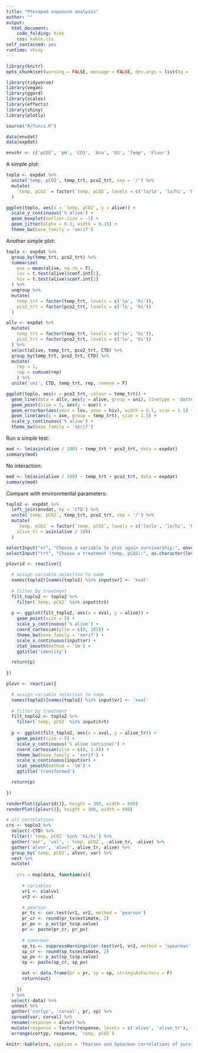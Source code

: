 ```yaml
---
title: "Pteropod exposure analysis"
author: ""
output: 
  html_document:
    code_folding: hide
    css: kable.css
self_contained: yes
runtime: shiny
---
```


```r
library(knitr)
opts_chunk$set(warning = FALSE, message = FALSE, dev.args = list(bg = 'transparent'), eval = T)

library(tidyverse)
library(vegan)
library(ggord)
library(scales)
library(effects)
library(shiny)
library(plotly)

source("R/funcs.R")

data(envdat)
data(expdat)

envchr <- c('pCO2', 'pH', 'CO3', 'Ara', 'O2', 'Temp', 'Fluor')
```

A simple plot:
```r
toplo <- expdat %>% 
  unite('temp, pCO2', temp_trt, pco2_trt, sep = '/') %>% 
  mutate(
    `temp, pCO2` = factor(`temp, pCO2`, levels = c('lo/lo', 'lo/hi', 'hi/lo' ,'hi/hi'))
  )

ggplot(toplo, aes(x = `temp, pCO2`, y = alive)) +
  scale_y_continuous('% alive') +
  geom_boxplot(outlier.size = -1) +
  geom_jitter(alpha = 0.3, width = 0.15) + 
  theme_bw(base_family = 'serif')
```

Another simple plot:
```r
toplo <- expdat %>% 
  group_by(temp_trt, pco2_trt) %>% 
  summarize(
    ave = mean(alive, na.rm = T),
    lov = t.test(alive)$conf.int[1],
    hiv = t.test(alive)$conf.int[2]
  ) %>% 
  ungroup %>% 
  mutate(
    temp_trt = factor(temp_trt, levels = c('lo', 'hi')),
    pco2_trt = factor(pco2_trt, levels = c('lo', 'hi'))
  )

allv <- expdat %>% 
  mutate(
    temp_trt = factor(temp_trt, levels = c('lo', 'hi')),
    pco2_trt = factor(pco2_trt, levels = c('lo', 'hi'))
  ) %>%
  select(alive, temp_trt, pco2_trt, CTD) %>% 
  group_by(temp_trt, pco2_trt, CTD) %>%
  mutate(
    rep = 1, 
    rep = cumsum(rep)
    ) %>% 
  unite('uni', CTD, temp_trt, rep, remove = F)

ggplot(toplo, aes(x = pco2_trt, colour = temp_trt)) + 
  geom_line(data = allv, aes(y = alive, group = uni), linetype = 'dotted') +
  geom_point(size = 5, aes(y = ave)) + 
  geom_errorbar(aes(ymin = lov, ymax = hiv), width = 0.1, size = 1.5) +
  geom_line(aes(y = ave, group = temp_trt), size = 1.5) +
  scale_y_continuous('% alive') + 
  theme_bw(base_family = 'serif')
```

Run a simple test:
```r
mod <- lm(asin(alive / 100) ~ temp_trt * pco2_trt, data = expdat)
summary(mod)
```

No interaction:
```r
mod <- lm(asin(alive / 100) ~ temp_trt + pco2_trt, data = expdat)
summary(mod)
```

Compare with environmental parameters:
```r

toplo2 <- expdat %>% 
  left_join(envdat, by = 'CTD') %>% 
  unite(`temp, pCO2`, temp_trt, pco2_trt, sep = '/') %>% 
  mutate(
    `temp, pCO2` = factor(`temp, pCO2`, levels = c('lo/lo', 'lo/hi', 'hi/lo' ,'hi/hi')),
    alive_tr = asin(alive / 100)
  )

selectInput("vr", "Choose a variable to plot again survivorship:", envchr)
selectInput("trt", "Choose a treatment (temp, pCO2):", as.character(levels(toplo2$`temp, pCO2`)))

plovrid <- reactive({

  # assign variable selection to name
  names(toplo2)[names(toplo2) %in% input$vr] <- 'xval'
  
  # filter by treatment
  filt_toplo2 <- toplo2 %>% 
    filter(`temp, pCO2` %in% input$trt)
  
  p <- ggplot(filt_toplo2, aes(x = xval, y = alive)) + 
    geom_point(size = 5) + 
    scale_y_continuous('% alive') + 
    coord_cartesian(ylim = c(0, 105)) +
    theme_bw(base_family = 'serif') + 
    scale_x_continuous(input$vr) + 
    stat_smooth(method = 'lm') +
    ggtitle('identity')

  return(p)
  
})

plovr <- reactive({

  # assign variable selection to name
  names(toplo2)[names(toplo2) %in% input$vr] <- 'xval'
  
  # filter by treatment
  filt_toplo2 <- toplo2 %>% 
    filter(`temp, pCO2` %in% input$trt)
  
  p <- ggplot(filt_toplo2, aes(x = xval, y = alive_tr)) + 
    geom_point(size = 5) + 
    scale_y_continuous('% alive (arcsine)') + 
    coord_cartesian(ylim = c(0, 1.4)) +
    theme_bw(base_family = 'serif') + 
    scale_x_continuous(input$vr) + 
    stat_smooth(method = 'lm') +
    ggtitle('transformed')

  return(p)
  
})

renderPlot({plovrid()}, height = 300, width = 600)
renderPlot({plovr()}, height = 300, width = 600)
```

```r
# all correlations
crs <- toplo2 %>% 
  select(-CTD) %>% 
  filter(!`temp, pCO2` %in% 'hi/hi') %>% 
  gather('var', 'val', -`temp, pCO2`, -alive_tr, -alive) %>% 
  gather('alvvr', 'alvvl', alive_tr, alive) %>% 
  group_by(`temp, pCO2`, alvvr, var) %>% 
  nest %>% 
  mutate(
    
    crs = map(data, function(x){
      
      # variables
      vr1 <- x$alvvl
      vr2 <- x$val

      # pearson
      pr_ts <- cor.test(vr1, vr2, method = 'pearson')
      pr_cr <- round(pr_ts$estimate, 2)
      pr_pv <- p_ast(pr_ts$p.value)
      pr <- paste(pr_cr, pr_pv)
      
      # spearman
      sp_ts <- suppressWarnings(cor.test(vr1, vr2, method = 'spearman'))
      sp_cr <- round(sp_ts$estimate, 2)
      sp_pv <- p_ast(sp_ts$p.value)
      sp <- paste(sp_cr, sp_pv)

      out <- data.frame(pr = pr, sp = sp, stringsAsFactors = F)
      return(out)
      
    })
  ) %>% 
  select(-data) %>% 
  unnest %>% 
  gather('cortyp', 'corval', pr, sp) %>% 
  spread(var, corval) %>% 
  rename(response = alvvr) %>% 
  mutate(response = factor(response, levels = c('alive', 'alive_tr'), labels = c('identity', 'arcsine'))) %>% 
  arrange(cortyp, response, `temp, pCO2`)
```


```r
knitr::kable(crs, caption = 'Pearson and Spearman correlations of survival (identity and arcsine) by variable')
```
